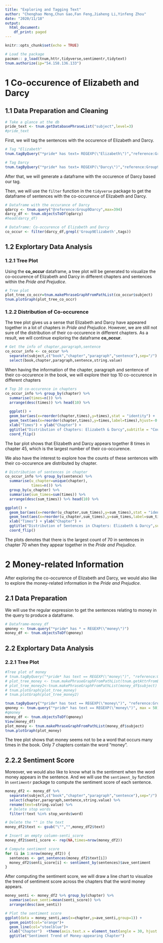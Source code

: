 ---
title: "Exploring and Tagging Text"
author: "Chenghao Meng,Chun Gao,Fan Feng,Jiaheng Li,Yinfeng Zhou"
date: "2020/11/18"
output:
  html_document:
    df_print: paged
---

```{r setup, include=FALSE}
knitr::opts_chunk$set(echo = TRUE)
```

```{r message=FALSE}
# Load the package
pacman:: p_load(tnum,httr,tidyverse,sentimentr,tidytext)
tnum.authorize(ip="54.158.136.133")
```

# 1 Co-occurence of Elizabeth and Darcy
## 1.1 Data Preparation and Cleaning
```{r}
# Take a glance at the db
pride_text <- tnum.getDatabasePhraseList("subject",level=3)
#pride_text
```

First, we will tag the sentences with the occurence of Elizabeth and Darcy.

```{r}
# Tag "Elizabeth"
tnum.tagByQuery("*pride* has text= REGEXP(\"Elizabeth\")","reference:Group9Elizabeth" )

# Tag Darcy
tnum.tagByQuery("*pride* has text= REGEXP(\"Darcy\")","reference:Group9Darcy" )
```

After that, we will generate a dataframe with the occurence of Darcy based our tag.

Then, we will use the `filter` function in the `tidyverse` package to get the dataframe of sentences with the co-occurence of Elizabeth and Darcy.

```{r}
# Dataframe with the occurance of Darcy
qdarcy <- tnum.query("@reference:Group9Darcy",max=394)
darcy_df <- tnum.objectsToDf(qdarcy)
#head(darcy_df)

# Dataframe: Co-occurence of Elizabeth and Darcy 
co_occur <- filter(darcy_df,grepl('Group9Elizabeth',tags))
```

## 1.2 Explortary Data Analysis
### 1.2.1 Tree Plot

Using the **co_occur** dataframe, a tree plot will be generated to visualize the co-occurence of Elizabeth and Darcy in different chapters and sentences within the *Pride and Prejudice*.

```{r}
# Tree plot
plot_tree_co_occr=tnum.makePhraseGraphFromPathList(co_occur$subject)
tnum.plotGraph(plot_tree_co_occr)
```

### 1.2.2 Distribution of Co-occurence

The tree plot gives us a sense that Elizabeth and Darcy have appeared together in a lot of chapters in *Pride and Prejudice*. However, we are still not sure of the distribution of their co-occurence in different chapters. As a result, we will continue exploring the dataframe **co_occur**.

```{r}
# Get the info of chapter,paragraph,sentence
co_occur_info <- co_occur %>% 
  separate(subject,c("book","chapter","paragraph","sentence"),sep="/") %>% 
  select(book,chapter,paragraph,sentence,string.value)
```

When having the information of the chapter, paragraph and sentence of their co-occurence in the book, we will explore their top 10 co-occurence in different chapters

```{r message=FALSE, warning=FALSE}
# Top 10 co-occurence in chapters
co_occur_info %>% group_by(chapter) %>% 
  summarise(times=n()) %>% 
  arrange(desc(times)) %>% head(10) %>% 
  
  ggplot() + 
  geom_bar(aes(x=reorder(chapter,times),y=times),stat = "identity") +
  geom_text(aes(x=reorder(chapter,times),y=times,label=times),hjust=-0.5,col="royalblue") + 
  xlab("Times") + ylab("Chapter") + 
  ggtitle("Distribution of Chapters: Elizabeth & Darcy",subtitle = "Count of Their Co-occurence, Top 10 Chapters") +
  coord_flip()
```

The bar plot shows that Elizabeth and Darcy appears together 8 times in chapter 45, which is the largest number of their co-occurence.

We also have the interest to explore how the counts of these sentences with their co-occurence are distributed by chapter.

```{r message=FALSE, warning=FALSE}
# Distribution of sentences in chapter
co_occur_info %>% group_by(sentence) %>% 
  summarise(u_chapter=unique(chapter),
            times=n()) %>% 
  group_by(u_chapter) %>% 
  summarise(sum_times=sum(times)) %>% 
  arrange(desc(sum_times)) %>% head(10) %>% 

ggplot() + 
  geom_bar(aes(x=reorder(u_chapter,sum_times),y=sum_times),stat = "identity") +
  geom_text(aes(x=reorder(u_chapter,sum_times),y=sum_times,label=sum_times),hjust=-0.5,col="royalblue") + 
  xlab("Times") + ylab("Chapter") + 
  ggtitle("Distribution of Sentences in Chapters: Elizabeth & Darcy",subtitle = "Count of Their Co-occurence, Top 10") +
  coord_flip()
```

The plots denotes that there is the largest count of 70 in sentences in chapter 70 when they appear together in the *Pride and Prejudice*.

# 2 Money-related Information

After exploring the co-occurence of Elizabeth and Darcy, we would also like to explore the money-related information in the *Pride and Prejudice*.

## 2.1 Data Preparation

We will use the regular expression to get the sentences relating to money in the query to produce a dataframe.

```{r}
# Dataframe-money_df
qmoney <- tnum.query("*pride* has * = REGEXP(\"money\")")
money_df <- tnum.objectsToDf(qmoney)
```

## 2.2 Explortary Data Analysis
### 2.2.1 Tree Plot
```{r}
#Tree plot of money
# tnum.tagByQuery("*pride* has text == REGEXP(\"money\")", "reference:Group9money")
# plot_tree_money <- tnum.makePhraseGraphFromPathList(tnum.getAttrFromList(qmoney,"subject"))
# plot_tree_money2<-tnum.makePhraseGraphFromPathList(money_df$subject)
# tnum.plotGraph(plot_tree_money)
# tnum.plotGraph(plot_tree_money2)
```
```{r}
tnum.tagByQuery("*pride* has text == REGEXP(\"money\")", "reference:Group9money")
qmoney <- tnum.query("*pride* has text == REGEXP(\"money\")", max = 50)
#qmoney
money_df <- tnum.objectsToDf(qmoney)
View(money_df)
plot_money <- tnum.makePhraseGraphFromPathList(money_df$subject)
tnum.plotGraph(plot_money)
```

The tree plot shows that money seems not to be a word that occurs many times in the book. Only 7 chapters contain the word "money".

## 2.2.2 Sentiment Score

Moreover, we would also like to know what is the sentiment when the word money appears in the sentence. And we will use the `sentiment_by` function in `sentimentr` package to compute the sentiment score of each sentence.

```{r}
money_df2 <- money_df %>% 
  separate(subject,c("book","chapter","paragraph","sentence"),sep="/") %>% 
  select(chapter,paragraph,sentence,string.value) %>%
  rename(text=string.value) %>% 
  # Delete stop words
  filter(!text %in% stop_words$word)

# Delete the "" in the text
money_df2$text <- gsub("\"","",money_df2$text)
```

```{r}
# Insert an empty column-senti_score
money_df2$senti_score <- rep(NA,times=nrow(money_df2))

# Compute sentiment score
for (i in 1:nrow(money_df2)) {
  sentences <- get_sentences(money_df2$text[i])
  money_df2$senti_score[i] <- sentiment_by(sentences)$ave_sentiment
}
```

After computing the sentiment score, we will draw a line chart to visualize the trend of sentiment score across the chapters that the word money appears.

```{r message=FALSE, warning=FALSE}
money_senti <- money_df2 %>% group_by(chapter) %>% 
  summarise(ave_senti=mean(senti_score)) %>% 
  arrange(desc(ave_senti))

# Plot the sentiment score
ggplot(data = money_senti,aes(x=chapter,y=ave_senti,group=1)) + 
  geom_point(col="orange")+
  geom_line(col="steelblue")+ 
  xlab("Chapter")  +theme(axis.text.x = element_text(angle = 30, hjust = 1))
  ggtitle("Sentiment Trend of Money-appearing Chapter")
```


